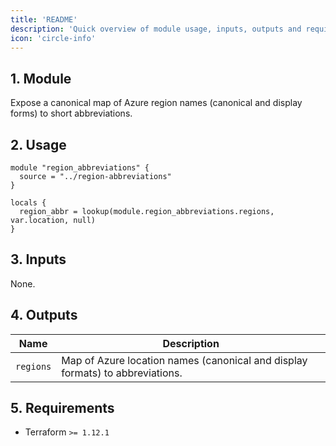 ```yaml
---
title: 'README'
description: 'Quick overview of module usage, inputs, outputs and requirements.'
icon: 'circle-info'
---
```


## 1. Module
Expose a canonical map of Azure region names (canonical and display forms) to short abbreviations.

## 2. Usage
```hcl
module "region_abbreviations" {
  source = "../region-abbreviations"
}

locals {
  region_abbr = lookup(module.region_abbreviations.regions, var.location, null)
}
```

## 3. Inputs
None.

## 4. Outputs
| Name | Description |
|------|-------------|
| `regions` | Map of Azure location names (canonical and display formats) to abbreviations. |

## 5. Requirements
- Terraform `>= 1.12.1`


